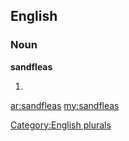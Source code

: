 ==English==

===Noun===
'''sandfleas'''

# {{plural of|[[sandflea]]}}

[[Category:English plurals]]

[[ar:sandfleas]]
[[my:sandfleas]]